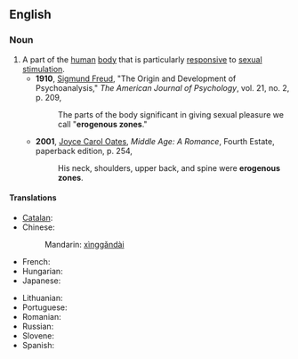 ==English==

===Noun===
{{wikipedia}}
{{en-noun|sg=[[erogenous]] [[zone]]}}

# A part of the [[human]] [[body]] that is particularly [[responsive]] to [[sexual]] [[stimulation]].
#*'''1910''', [[w:Sigmund_Freud|Sigmund Freud]], "The Origin and Development of Psychoanalysis," ''The American Journal of Psychology'', vol. 21, no. 2, p. 209,
#*:The parts of the body significant in giving sexual pleasure we call "'''erogenous zones'''."
#*'''2001''', [[w:Joyce Carol Oates|Joyce Carol Oates]], ''Middle Age: A Romance'', Fourth Estate, paperback edition, p. 254,
#*:His neck, shoulders, upper back, and spine were '''erogenous zones'''.

====Translations====
{{trans-top|erogenous zone}}
* [[Catalan]]: {{t|ca|zona erògena|f}}
* Chinese: {{zh-ts|性感帶|性感带}}
*: Mandarin: [[xìnggǎndài]]
* French: {{t|fr|zone érogène|f}}
* Hungarian: {{t|hu|erogén zóna}}
* Japanese: {{t|ja|性感帯|tr=[[せいかんたい]], [[seikantai]]}}
{{trans-mid}}
* Lithuanian: {{t|lt|erogeninė zona|f}}
* Portuguese: {{t|pt|zona erógena|f}}
* Romanian: {{t|ro|zonă erogenă|f}}
* Russian: {{t|ru|эрогенная зона|f|sc=Cyrl}}
* Slovene: {{t|sl|erogena cona|f}}
* Spanish: {{t|es|zona erógena|f}}
{{trans-bot}}